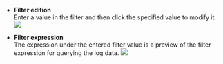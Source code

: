 -   **Filter edition**\
      Enter a value in the filter and then click the specified value to modify it.\
      ![](https://img.whatap.io/media/images/livetail_005_filter_input.png)

-   **Filter expression**\
      The expression under the entered filter value is a preview of the filter expression for querying the log data. 
      ![](https://img.whatap.io/media/images/livetail_006_filter_expression.png)
